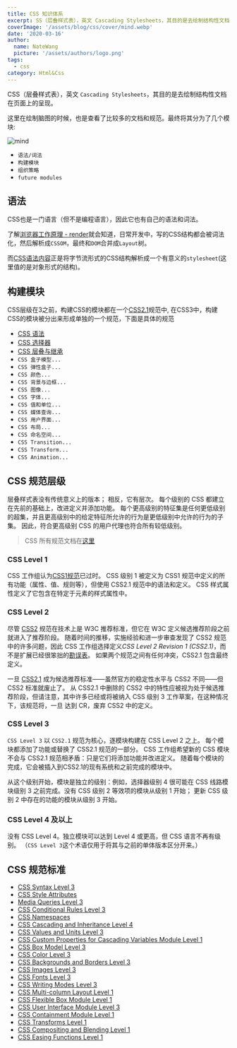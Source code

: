 ```yaml
---
title: CSS 知识体系
excerpt: SS（层叠样式表），英文 Cascading Stylesheets，其目的是去绘制结构性文档在页面上的呈现。
coverImage: '/assets/blog/css/cover/mind.webp'
date: '2020-03-16'
author:
  name: NateWang
  picture: '/assets/authors/logo.png'
tags:
  - css
category: Html&Css
---
```


CSS（层叠样式表），英文 `Cascading Stylesheets`，其目的是去绘制结构性文档在页面上的呈现。

这里在绘制脑图的时候，也是查看了比较多的文档和规范。最终将其分为了几个模块:

![mind](https://cdn.jsdelivr.net/gh/Wangbaoqi/blogImgs@master/nateImgs/css/CSS-mind.png)

* `语法/词法`
* `构建模块`
* `组织策略`
* `future modules`

## 语法

CSS也是一门语言（但不是编程语言），因此它也有自己的语法和词法。

了解[浏览器工作原理 - render](/post/Browser/browser-render)就会知道，日常开发中，写的CSS结构都会被词法化，然后解析成`CSSOM`，最终和`DOM`合并成`Layout`树。

而[CSS语法内容](https://www.w3.org/TR/css-syntax-3/)正是将字节流形式的CSS结构解析成一个有意义的`stylesheet`(这里值的是对象形式的结构)。

## 构建模块

CSS层级在3之前，构建CSS的模块都在一个[CSS2.1](https://www.w3.org/TR/CSS2/)规范中, 在CSS3中，构建CSS的模块被分出来形成单独的一个规范，下面是具体的规范

* [CSS 语法](/post/FrontEnd/CSS/CSS语法)
* [CSS 选择器](/post/FrontEnd/CSS/CSS选择器)
* [CSS 层叠与继承](/post/FrontEnd/CSS/CSS层叠与继承)
* `CSS 盒子模型...`
* `CSS 弹性盒子...`
* `CSS 颜色...`
* `CSS 背景与边框...`
* `CSS 图像...`
* `CSS 字体...`
* `CSS 值和单位...`
* `CSS 媒体查询...`
* `CSS 用户界面...`
* `CSS 布局...`
* `CSS 命名空间...`
* `CSS Transition...`
* `CSS Transform...`
* `CSS Animation...`

## CSS 规范层级

层叠样式表没有传统意义上的版本； 相反，它有层次。 每个级别的 CSS 都建立在先前的基础上，改进定义并添加功能。 每个更高级别的特征集是任何更低级别的超集，并且更高级别中的给定特征所允许的行为是更低级别中允许的行为的子集。 因此，符合更高级别 CSS 的用户代理也符合所有较低级别。

> CSS 所有规范文档在[这里](https://www.w3.org/Style/CSS/)

### CSS Level 1

CSS 工作组认为[CSS1规范](https://www.w3.org/TR/2008/REC-CSS1-20080411/)已过时。 CSS 级别 1 被定义为 CSS1 规范中定义的所有功能（属性、值、规则等），但使用 CSS2.1 规范中的语法和定义。 CSS 样式属性定义了它包含在特定于元素的样式属性中。

### CSS Level 2

尽管 [CSS2](https://www.w3.org/TR/2008/REC-CSS2-20080411/) 规范在技术上是 W3C 推荐标准，但它在 W3C 定义候选推荐阶段之前就进入了推荐阶段。 随着时间的推移，实施经验和进一步审查发现了 CSS2 规范中的许多问题，因此 CSS 工作组选择定义*CSS Level 2 Revision 1 (CSS2.1)*，而不是扩展已经很笨拙的[勘误表](https://www.w3.org/Style/css2-updates/REC-CSS2-19980512-errata.html)。 如果两个规范之间有任何冲突，CSS2.1 包含最终定义。

一旦 [CSS2.1](https://www.w3.org/TR/CSS2/) 成为候选推荐标准——虽然官方的稳定性水平与 CSS2 不同——但 CSS2 标准就废止了。 从 CSS2.1 中删除的 CSS2 中的特性应被视为处于候选推荐阶段，但请注意，其中许多已经或将被纳入 CSS 级别 3 工作草案，在这种情况下，该规范将，一旦 达到 CR，废弃 CSS2 中的定义。

### CSS Level 3

`CSS Level 3` 以 `CSS2.1` 规范为核心，逐模块构建在 CSS Level 2 之上。 每个模块都添加了功能或替换了 CSS2.1 规范的一部分。 CSS 工作组希望新的 CSS 模块不会与 CSS2.1 规范相矛盾：只是它们将添加功能并改进定义。 随着每个模块的完成，它会被插入到CSS2.1的现有系统和之前完成的模块中。

从这个级别开始，模块是独立的级别：例如，选择器级别 4 很可能在 CSS 线路模块级别 3 之前完成。没有 CSS 级别 2 等效项的模块从级别 1 开始； 更新 CSS 级别 2 中存在的功能的模块从级别 3 开始。

### CSS Level 4 及以上

没有 CSS Level 4。独立模块可以达到 Level 4 或更高，但 CSS 语言不再有级别。 （`CSS Level 3`这个术语仅用于将其与之前的单体版本区分开来。）

## CSS 规范标准

* [CSS Syntax Level 3](https://www.w3.org/TR/css-syntax-3/)
* [CSS Style Attributes](https://www.w3.org/TR/css-style-attr/)
* [Media Queries Level 3](https://www.w3.org/TR/css3-mediaqueries/)
* [CSS Conditional Rules Level 3](https://www.w3.org/TR/css-conditional-3/)
* [CSS Namespaces](https://www.w3.org/TR/css-namespaces/)
* [CSS Cascading and Inheritance Level 4](https://www.w3.org/TR/css-cascade-4/)
* [CSS Values and Units Level 3](https://www.w3.org/TR/css-values-3/)
* [CSS Custom Properties for Cascading Variables Module Level 1](https://www.w3.org/TR/css-variables-1/)
* [CSS Box Model Level 3](https://www.w3.org/TR/css-box-3/)
* [CSS Color Level 3](https://www.w3.org/TR/css-color-3/)
* [CSS Backgrounds and Borders Level 3](https://www.w3.org/TR/css-backgrounds-3/)
* [CSS Images Level 3](https://www.w3.org/TR/css-images-3/)
* [CSS Fonts Level 3](https://www.w3.org/TR/css-fonts-3/)
* [CSS Writing Modes Level 3](https://www.w3.org/TR/css-writing-modes-3/)
* [CSS Multi-column Layout Level 1](https://www.w3.org/TR/css-multicol-1/)
* [CSS Flexible Box Module Level 1](https://www.w3.org/TR/css-flexbox-1/)
* [CSS User Interface Module Level 3](https://www.w3.org/TR/css-ui-3/)
* [CSS Containment Module Level 1](https://www.w3.org/TR/css-contain-1/)
* [CSS Transforms Level 1](https://www.w3.org/TR/css-transforms-1/)
* [CSS Compositing and Blending Level 1](https://www.w3.org/TR/compositing-1/)
* [CSS Easing Functions Level 1](https://www.w3.org/TR/css-easing-1/) 
